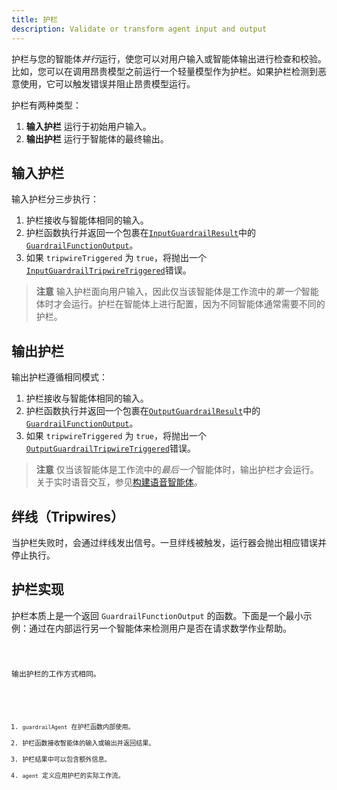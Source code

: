 ```yaml
---
title: 护栏
description: Validate or transform agent input and output
---
```



护栏与您的智能体*并行*运行，使您可以对用户输入或智能体输出进行检查和校验。比如，您可以在调用昂贵模型之前运行一个轻量模型作为护栏。如果护栏检测到恶意使用，它可以触发错误并阻止昂贵模型运行。

护栏有两种类型：

1. **输入护栏** 运行于初始用户输入。
2. **输出护栏** 运行于智能体的最终输出。

## 输入护栏

输入护栏分三步执行：

1. 护栏接收与智能体相同的输入。
2. 护栏函数执行并返回一个包裹在[`InputGuardrailResult`](/openai-agents-js/openai/agents/interfaces/inputguardrailresult)中的[`GuardrailFunctionOutput`](/openai-agents-js/openai/agents/interfaces/guardrailfunctionoutput)。
3. 如果 `tripwireTriggered` 为 `true`，将抛出一个[`InputGuardrailTripwireTriggered`](/openai-agents-js/openai/agents/classes/inputguardrailtripwiretriggered)错误。

> **注意**
> 输入护栏面向用户输入，因此仅当该智能体是工作流中的*第一个*智能体时才会运行。护栏在智能体上进行配置，因为不同智能体通常需要不同的护栏。

## 输出护栏

输出护栏遵循相同模式：

1. 护栏接收与智能体相同的输入。
2. 护栏函数执行并返回一个包裹在[`OutputGuardrailResult`](/openai-agents-js/openai/agents/interfaces/outputguardrailresult)中的[`GuardrailFunctionOutput`](/openai-agents-js/openai/agents/interfaces/guardrailfunctionoutput)。
3. 如果 `tripwireTriggered` 为 `true`，将抛出一个[`OutputGuardrailTripwireTriggered`](/openai-agents-js/openai/agents/classes/outputguardrailtripwiretriggered)错误。

> **注意**
> 仅当该智能体是工作流中的*最后一个*智能体时，输出护栏才会运行。关于实时语音交互，参见[构建语音智能体](/openai-agents-js/zh/guides/voice-agents/build#guardrails)。

## 绊线（Tripwires）

当护栏失败时，会通过绊线发出信号。一旦绊线被触发，运行器会抛出相应错误并停止执行。

## 护栏实现

护栏本质上是一个返回 `GuardrailFunctionOutput` 的函数。下面是一个最小示例：通过在内部运行另一个智能体来检测用户是否在请求数学作业帮助。

<Code lang="typescript" code={inputGuardrailExample} title="输入护栏示例" />

输出护栏的工作方式相同。

<Code lang="typescript" code={outputGuardrailExample} title="输出护栏示例" />

1. `guardrailAgent` 在护栏函数内部使用。
2. 护栏函数接收智能体的输入或输出并返回结果。
3. 护栏结果中可以包含额外信息。
4. `agent` 定义应用护栏的实际工作流。

